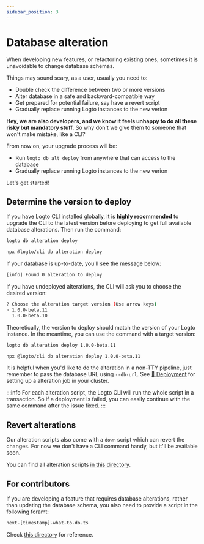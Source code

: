 ```yaml
---
sidebar_position: 3
---
```



# Database alteration

When developing new features, or refactoring existing ones, sometimes it is unavoidable to change database schemas.

Things may sound scary, as a user, usually you need to:

- Double check the difference between two or more versions
- Alter database in a safe and backward-compatible way
- Get prepared for potential failure, say have a revert script
- Gradually replace running Logto instances to the new verion

**Hey, we are also developers, and we know it feels unhappy to do all these risky but mandatory stuff.** So why don't we give them to someone that won't make mistake, like a CLI?

From now on, your upgrade process will be:

- Run `logto db alt deploy` from anywhere that can access to the database
- Gradually replace running Logto instances to the new verion

Let's get started!

## Determine the version to deploy

If you have Logto CLI installed globally, it is **highly recommended** to upgrade the CLI to the latest version before deploying to get full available database alterations. Then run the command:

<Tabs groupId="cmd">

  <TabItem value="cli" label="CLI">

```bash
logto db alteration deploy
```

  </TabItem>
  <TabItem value="npx" label="npx">

```bash
npx @logto/cli db alteration deploy
```

  </TabItem>

</Tabs>

If your database is up-to-date, you'll see the message below:

```bash
[info] Found 0 alteration to deploy
```

If you have undeployed alterations, the CLI will ask you to choose the desired version:

```bash
? Choose the alteration target version (Use arrow keys)
> 1.0.0-beta.11
  1.0.0-beta.10
```

Theoretically, the version to deploy should match the version of your Logto instance. In the meantime, you can use the command with a target version:

<Tabs groupId="cmd">

  <TabItem value="cli" label="CLI">

```bash
logto db alteration deploy 1.0.0-beta.11
```

  </TabItem>
  <TabItem value="npx" label="npx">

```bash
npx @logto/cli db alteration deploy 1.0.0-beta.11
```

  </TabItem>

</Tabs>

It is helpful when you'd like to do the alteration in a non-TTY pipeline, just remember to pass the database URL using `--db-url`. See [🚀 Deployment](/docs/recipes/deployment) for setting up a alteration job in your cluster.

:::info
For each alteration script, the Logto CLI will run the whole script in a transaction. So if a deployment is failed, you can easily continue with the same command after the issue fixed.
:::

## Revert alterations

Our alteration scripts also come with a `down` script which can revert the changes. For now we don't have a CLI command handy, but it'll be available soon.

You can find all alteration scripts [in this directory](https://github.com/logto-io/logto/tree/master/packages/schemas/alterations).

## For contributors

If you are developing a feature that requires database alterations, rather than updating the database schema, you also need to provide a script in the following foramt:

```bash
next-[timestamp]-what-to-do.ts
```

Check [this directory](https://github.com/logto-io/logto/tree/master/packages/schemas/alterations) for reference.
